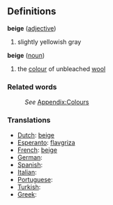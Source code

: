 ==Definitions==
;'''beige''' ([[adjective]])
#slightly yellowish gray
;'''beige''' ([[noun]])
#the [[color|colour]] of unbleached [[wool]]
===Related words===
:''See'' [[Wiktionary_Appendix:Colours|Appendix:Colours]]

===Translations===

* [[Dutch]]: [[beige]]
* [[Esperanto]]: [[flavgriza]]
* [[French]]: [[beige]]
* [[German]]: [[]]
* [[Spanish]]: [[]]
* [[Italian]]: [[]]
* [[Portuguese]]: [[]]
* [[Turkish]]: [[]]
* [[Greek]]: [[]]